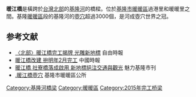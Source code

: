 {{Infobox_Bridge
|bridge_name= 暖江橋
|carries= 人行步道和車道
|crosses= [[基隆河|基隆河]]
|locale= [[基隆市|基隆市]][[暖暖區|暖暖區]]
|maint= [[基隆市政府|基隆市政府]]
|cost= 一億六千五百萬臺幣
|preceded= 台62線萬里瑞濱線高架橋
|followed= 台62線萬里瑞濱線高架橋
|coordinates   = 
{{coord|25.102977|N|121.740357|E|display=title,inline}}

}}
'''暖江橋'''是橫跨於[[台灣|台灣]][[北台灣|北部]]的[[基隆河|基隆河]]的橋樑。位於[[基隆市|基隆市]][[暖暖區|暖暖區]]過港里和暖暖里之間。基隆[[暖暖區|暖暖區]]段的基隆河的[[壺穴|壺穴]]超過3000個，是河成壺穴世界之冠。

==参考文献==
{{reflist}}
[[Category:基隆河橋梁|Category:基隆河橋梁]]
[[Category:暖暖區|Category:暖暖區]]
[[Category:2015年完工桥梁|Category:2015年完工桥梁]]
*[http://news.ltn.com.tw/news/local/paper/884518 〈北部〉暖江橋完工揭牌 光雕新地標] {{Wayback|url=http://news.ltn.com.tw/news/local/paper/884518 |date=20180528143842 }} 自由時報
*[http://www.chinatimes.com/newspapers/20141025000450-260107  暖江橋改建 拚明年2月完工] {{Wayback|url=http://www.chinatimes.com/newspapers/20141025000450-260107 |date=20141112073008 }} 中國時報
*[http://klcgamore.com.tw/news_detail.asp?UID=21 暖江橋  社寮橋落成啟用 新地標挹注交通與觀光]{{Dead link|date=2018年10月 |bot=InternetArchiveBot |fix-attempted=yes }} 魅力基隆市刊
*[https://web.archive.org/web/20170710154951/http://www.klnn.gov.tw/travel/index.php .暖江橋壺穴] 基隆市暖暖區公所

{{淡水河流域橋樑}}